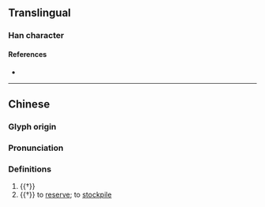 {{character info/new}}
==Translingual==

===Han character===
{{Han char|rn=77|rad=止|as=06|sn=10|four=24141|canj=YMGDI|ids=⿰止寺}}

====References====
* {{Han ref|kx=0576.180|dkj=16293|dj=0966.200|hdz=21442.070|uh=6B6D|ud=27501|bh=D1FA|bd=53754}}

----
==Chinese==
{{zh-forms}}

===Glyph origin===
{{Han etym}}

===Pronunciation===
{{zh-pron
|m=chí,zhì
|c=ci4,zi6
|mc=y
|oc=y
|cat=v
}}

===Definitions===
{{zh-hanzi}}

# {{†}} {{zh-div|䠧}} {{zh-alt-form|踟蹰}}
# {{†}} to [[reserve]]; to [[stockpile]]